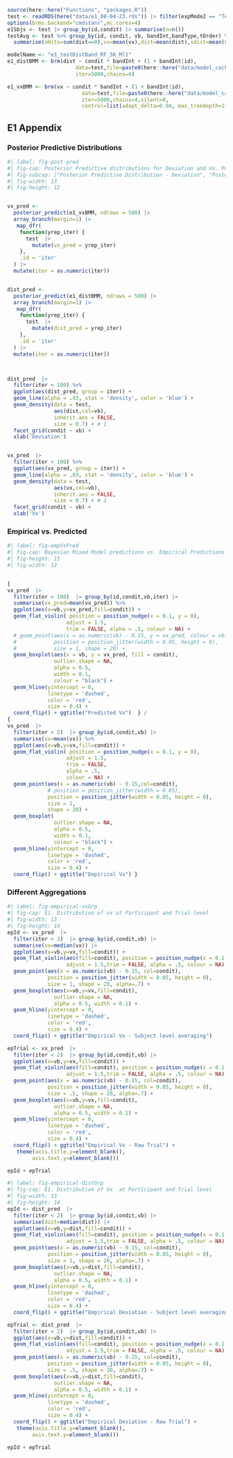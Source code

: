 
```r
source(here::here("Functions", "packages.R"))
test <- readRDS(here("data/e1_08-04-23.rds")) |> filter(expMode2 == "Test") 
options(brms.backend="cmdstanr",mc.cores=4)
e1Sbjs <- test |> group_by(id,condit) |> summarise(n=n())
testAvg <- test %>% group_by(id, condit, vb, bandInt,bandType,tOrder) %>%
  summarise(nHits=sum(dist==0),vx=mean(vx),dist=mean(dist),sdist=mean(sdist),n=n(),Percent_Hit=nHits/n)

modelName <- "e1_testDistBand_RF_5K_Ml1"
e1_distBMM <- brm(dist ~ condit * bandInt + (1 + bandInt|id),
                      data=test,file=paste0(here::here("data/model_cache",modelName)),
                      iter=5000,chains=4)

e1_vxBMM <- brm(vx ~ condit * bandInt + (1 + bandInt|id),
                        data=test,file=paste0(here::here("data/model_cache", "e1_testVxBand_RF_5k_Ml1")),
                        iter=5000,chains=4,silent=0,
                        control=list(adapt_delta=0.94, max_treedepth=13))

```


## E1 Appendix

### Posterior Predictive Distributions

```r
#| label: fig-post-pred
#| fig-cap: Posterior Predictive distributions for Deviation and Vx. Posterior Draws in Blue, colored lines are empirical data. 
#| fig-subcap: ["Posterior Predictive Distribution - Deviation", "Posterior Predictive Distribution - X Velocity"]
#| fig-width: 13
#| fig-height: 12


vx_pred <- 
  posterior_predict(e1_vxBMM, ndraws = 500) |> 
  array_branch(margin=1) |> 
   map_dfr( 
    function(yrep_iter) {
      test  |>
        mutate(vx_pred = yrep_iter)
    },
    .id = 'iter'
  ) |>
  mutate(iter = as.numeric(iter))


dist_pred <- 
  posterior_predict(e1_distBMM, ndraws = 500) |> 
  array_branch(margin=1) |> 
   map_dfr( 
    function(yrep_iter) {
      test  |>
        mutate(dist_pred = yrep_iter)
    },
    .id = 'iter'
  ) |>
  mutate(iter = as.numeric(iter))



dist_pred  |>
  filter(iter < 100) %>%
  ggplot(aes(dist_pred, group = iter)) +
  geom_line(alpha = .03, stat = 'density', color = 'blue') +
  geom_density(data = test,
               aes(dist,col=vb),
               inherit.aes = FALSE,
               size = 0.7) + # 1
  facet_grid(condit ~ vb) +
  xlab('Deviation')


vx_pred  |>
  filter(iter < 100) %>%
  ggplot(aes(vx_pred, group = iter)) +
  geom_line(alpha = .03, stat = 'density', color = 'blue') +
  geom_density(data = test,
               aes(vx,col=vb),
               inherit.aes = FALSE,
               size = 0.7) + # 1
  facet_grid(condit ~ vb) +
  xlab('Vx')


```



### Empirical vs. Predicted

```r
#| label: fig-empVsPred
#| fig-cap: Bayesian Mixed Model predictions vs. Empirical Predictions - X velocity
#| fig-height: 15
#| fig-width: 12


{
vx_pred  |>
  filter(iter < 100)  |> group_by(id,condit,vb,iter) |>
  summarise(vx_pred=mean(vx_pred)) %>%
  ggplot(aes(x=vb,y=vx_pred,fill=condit)) + 
  geom_flat_violin( position = position_nudge(x = 0.1, y = 0),
                   adjust = 1.5,
                   trim = FALSE, alpha = .5, colour = NA) +
  # geom_point(aes(x = as.numeric(vb) - 0.15, y = vx_pred, colour = vb),
  #            position = position_jitter(width = 0.05, height = 0),
  #            size = 1, shape = 20) +
  geom_boxplot(aes(x = vb, y = vx_pred, fill = condit),
               outlier.shape = NA,
               alpha = 0.5,
               width = 0.1,
               colour = "black") +
  geom_hline(yintercept = 0,
             linetype = 'dashed',
             color = 'red',
             size = 0.4) + 
  coord_flip() + ggtitle("Predicted Vx")  } /
{
vx_pred  |>
  filter(iter < 2)  |> group_by(id,condit,vb) |>
  summarise(vx=mean(vx)) %>%
  ggplot(aes(x=vb,y=vx,fill=condit)) + 
  geom_flat_violin( position = position_nudge(x = 0.1, y = 0),
                   adjust = 1.5,
                   trim = FALSE,
                   alpha = .5,
                   colour = NA) +
  geom_point(aes(x = as.numeric(vb) - 0.15,col=condit),
             # position = position_jitter(width = 0.05),
             position = position_jitter(width = 0.05, height = 0),
             size = 1,
             shape = 20) +
  geom_boxplot(
               outlier.shape = NA,
               alpha = 0.5,
               width = 0.1,
               colour = "black") +
  geom_hline(yintercept = 0,
             linetype = 'dashed',
             color = 'red',
             size = 0.4) + 
  coord_flip() + ggtitle("Empirical Vx") }
```


### Different Aggregations

```r
#| label: fig-empirical-vxGrp
#| fig-cap: E1. Distribution of vx at Participant and Trial level
#| fig-width: 13
#| fig-height: 14
epId <- vx_pred  |>
  filter(iter < 2)  |> group_by(id,condit,vb) |>
  summarise(vx=median(vx)) |>
  ggplot(aes(x=vb,y=vx,fill=condit)) + 
  geom_flat_violin(aes(fill=condit), position = position_nudge(x = 0.1, y = 0),
                   adjust = 1.5,trim = FALSE, alpha = .5, colour = NA) +
  geom_point(aes(x = as.numeric(vb) - 0.15, col=condit),
             position = position_jitter(width = 0.05, height = 0),
             size = 1, shape = 20, alpha=.7) +
  geom_boxplot(aes(x=vb,y=vx,fill=condit),
               outlier.shape = NA,
               alpha = 0.5, width = 0.1) +
  geom_hline(yintercept = 0,
             linetype = 'dashed',
             color = 'red',
             size = 0.4) + 
  coord_flip() + ggtitle("Empirical Vx - Subject level averaging") 

epTrial <- vx_pred  |>
  filter(iter < 2)  |> group_by(id,condit,vb) |>
  ggplot(aes(x=vb,y=vx,fill=condit)) + 
  geom_flat_violin(aes(fill=condit), position = position_nudge(x = 0.1, y = 0),
                   adjust = 1.5,trim = FALSE, alpha = .5, colour = NA) +
  geom_point(aes(x = as.numeric(vb) - 0.15, col=condit),
             position = position_jitter(width = 0.05, height = 0),
             size = .5, shape = 20, alpha=.7) +
  geom_boxplot(aes(x=vb,y=vx,fill=condit),
               outlier.shape = NA,
               alpha = 0.5, width = 0.1) +
  geom_hline(yintercept = 0,
             linetype = 'dashed',
             color = 'red',
             size = 0.4) + 
  coord_flip() + ggtitle("Empirical Vx - Raw Trial") +
   theme(axis.title.y=element_blank(),
        axis.text.y=element_blank())

epId + epTrial
```




```r
#| label: fig-empirical-distGrp
#| fig-cap: E1. Distribution of Vx  at Participant and Trial level
#| fig-width: 13
#| fig-height: 14
epId <- dist_pred  |>
  filter(iter < 2)  |> group_by(id,condit,vb) |>
  summarise(dist=median(dist)) |>
  ggplot(aes(x=vb,y=dist,fill=condit)) + 
  geom_flat_violin(aes(fill=condit), position = position_nudge(x = 0.1, y = 0),
                   adjust = 1.5,trim = FALSE, alpha = .5, colour = NA) +
  geom_point(aes(x = as.numeric(vb) - 0.15, col=condit),
             position = position_jitter(width = 0.05, height = 0),
             size = 1, shape = 20, alpha=.7) +
  geom_boxplot(aes(x=vb,y=dist,fill=condit),
               outlier.shape = NA,
               alpha = 0.5, width = 0.1) +
  geom_hline(yintercept = 0,
             linetype = 'dashed',
             color = 'red',
             size = 0.4) + 
  coord_flip() + ggtitle("Empirical Deviation - Subject level averaging") 

epTrial <- dist_pred  |>
  filter(iter < 2)  |> group_by(id,condit,vb) |>
  ggplot(aes(x=vb,y=dist,fill=condit)) + 
  geom_flat_violin(aes(fill=condit), position = position_nudge(x = 0.1, y = 0),
                   adjust = 1.5,trim = FALSE, alpha = .5, colour = NA) +
  geom_point(aes(x = as.numeric(vb) - 0.15, col=condit),
             position = position_jitter(width = 0.05, height = 0),
             size = .5, shape = 20, alpha=.7) +
  geom_boxplot(aes(x=vb,y=dist,fill=condit),
               outlier.shape = NA,
               alpha = 0.5, width = 0.1) +
  geom_hline(yintercept = 0,
             linetype = 'dashed',
             color = 'red',
             size = 0.4) + 
  coord_flip() + ggtitle("Empirical Deviation - Raw Trial") +
   theme(axis.title.y=element_blank(),
        axis.text.y=element_blank())

epId + epTrial
```
